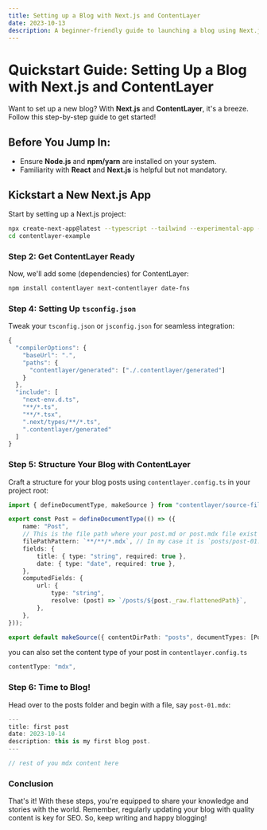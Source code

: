 ```yaml
---
title: Setting up a Blog with Next.js and ContentLayer
date: 2023-10-13
description: A beginner-friendly guide to launching a blog using Next.js and ContentLayer, two powerful tools in the web development arsenal.
---
```


# Quickstart Guide: Setting Up a Blog with Next.js and ContentLayer

Want to set up a new blog? With **Next.js** and **ContentLayer**, it's a breeze. Follow this step-by-step guide to get started!

## Before You Jump In:

-   Ensure **Node.js** and **npm/yarn** are installed on your system.
-   Familiarity with **React** and **Next.js** is helpful but not mandatory.

## Kickstart a New Next.js App

Start by setting up a Next.js project:

```bash
npx create-next-app@latest --typescript --tailwind --experimental-app --eslint contentlayer-example
cd contentlayer-example
```

### Step 2: Get ContentLayer Ready

Now, we'll add some (dependencies) for ContentLayer:

```bash
npm install contentlayer next-contentlayer date-fns
```

### Step 4: Setting Up `tsconfig.json`

Tweak your `tsconfig.json` or `jsconfig.json` for seamless integration:

```typescript
{
  "compilerOptions": {
    "baseUrl": ".",
    "paths": {
      "contentlayer/generated": ["./.contentlayer/generated"]
    }
  },
  "include": [
    "next-env.d.ts",
    "**/*.ts",
    "**/*.tsx",
    ".next/types/**/*.ts",
    ".contentlayer/generated"
  ]
}
```

### Step 5: Structure Your Blog with ContentLayer

Craft a structure for your blog posts using `contentlayer.config.ts` in your project root:

```typescript
import { defineDocumentType, makeSource } from "contentlayer/source-files";

export const Post = defineDocumentType(() => ({
	name: "Post",
	// This is the file path where your post.md or post.mdx file exist outside of src/app.
	filePathPattern: `**/**/*.mdx`, // In my case it is `posts/post-01.mdx`
	fields: {
		title: { type: "string", required: true },
		date: { type: "date", required: true },
	},
	computedFields: {
		url: {
			type: "string",
			resolve: (post) => `/posts/${post._raw.flattenedPath}`,
		},
	},
}));

export default makeSource({ contentDirPath: "posts", documentTypes: [Post] });
```

you can also set the content type of your post in `contentlayer.config.ts`

```typescript
contentType: "mdx",
```

### Step 6: Time to Blog!

Head over to the posts folder and begin with a file, say `post-01.mdx`:

```typescript
---
title: first post
date: 2023-10-14
description: this is my first blog post.
---

// rest of you mdx content here
```

### Conclusion

That's it! With these steps, you're equipped to share your knowledge and stories with the world. Remember, regularly updating your blog with quality content is key for SEO. So, keep writing and happy blogging!
